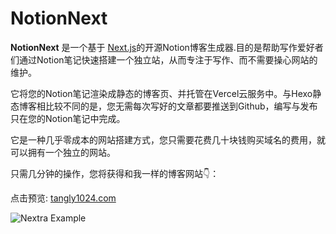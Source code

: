 
# NotionNext

**NotionNext** 是一个基于 [Next.js](https://nextjs.org)的开源Notion博客生成器.目的是帮助写作爱好者们通过Notion笔记快速搭建一个独立站，从而专注于写作、而不需要操心网站的维护。

它将您的Notion笔记渲染成静态的博客页、并托管在Vercel云服务中。与Hexo静态博客相比较不同的是，您无需每次写好的文章都要推送到Github，编写与发布只在您的Notion笔记中完成。

它是一种几乎零成本的网站搭建方式，您只需要花费几十块钱购买域名的费用，就可以拥有一个独立的网站。


只需几分钟的操作，您将获得和我一样的博客网站👇：

点击预览: [tangly1024.com](https://tangly1024.com/)

<Bleed>![Nextra Example](/theme-next.png)</Bleed>
